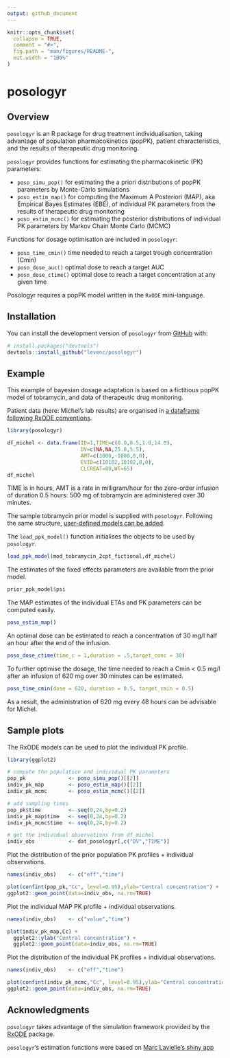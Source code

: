 ```yaml
---
output: github_document
---
```


<!-- README.md is generated from README.Rmd. Please edit that file -->

```r
knitr::opts_chunk$set(
  collapse = TRUE,
  comment = "#>",
  fig.path = "man/figures/README-",
  out.width = "100%"
)
```

# posologyr

<!-- badges: start -->
<!-- badges: end -->

## Overview

`posologyr` is an R package for drug treatment individualisation, taking advantage of population pharmacokinetics (popPK), patient characteristics, and the results of therapeutic drug monitoring.

`posologyr` provides functions for estimating the pharmacokinetic (PK) parameters:

+ `poso_simu_pop()` for estimating the a priori distributions of popPK parameters by Monte-Carlo simulations
+ `poso_estim_map()` for computing the Maximum A Posteriori (MAP), aka Empirical Bayes Estimates (EBE), of individual PK parameters from the results of therapeutic drug monitoring
+ `poso_estim_mcmc()` for estimating the posterior distributions of individual PK parameters by Markov Chain Monte Carlo (MCMC)

Functions for dosage optimisation are included in `posologyr`:

+ `poso_time_cmin()` time needed to reach a target trough concentration (Cmin)
+ `poso_dose_auc()` optimal dose to reach a target AUC
+ `poso_dose_ctime()` optimal dose to reach a target concentration at any given time

Posologyr requires a popPK model written in the `RxODE` mini-language.

## Installation

You can install the development version of `posologyr` from [GitHub](https://github.com/) with:

``` r
# install.packages("devtools")
devtools::install_github("levenc/posologyr")
```

## Example

This example of bayesian dosage adaptation is based on a fictitious popPK model of tobramycin, and data of therapeutic drug monitoring.

Patient data (here: Michel's lab results) are organised in [a dataframe following RxODE conventions](vignettes/patient_data_input.Rmd).

```r
library(posologyr)

df_michel <- data.frame(ID=1,TIME=c(0.0,0.5,1.0,14.0),
                        DV=c(NA,NA,25.0,5.5),
                        AMT=c(1000,-1000,0,0),
                        EVID=c(10102,10102,0,0),
                        CLCREAT=80,WT=65)
df_michel
```

TIME is in hours, AMT is a rate in milligram/hour for the zero-order infusion of duration 0.5 hours: 500 mg of tobramycin are administered over 30 minutes.

The sample tobramycin prior model is supplied with `posologyr`. Following the same structure, [user-defined models can be added](vignettes/posologyr_user_defined_models.Rmd).

The `load_ppk_model()` function initialises the objects to be used by `posologyr`. 

```r
load_ppk_model(mod_tobramycin_2cpt_fictional,df_michel)
```

The estimates of the fixed effects parameters are available from the prior model.

```r
prior_ppk_model$psi
```

The MAP estimates of the individual ETAs and PK parameters can be computed easily.

```r
poso_estim_map()
```

An optimal dose can be estimated to reach a concentration of 30 mg/l half an hour after the end of the infusion.

```r
poso_dose_ctime(time_c = 1,duration = .5,target_conc = 30)
```

To further optimise the dosage, the time needed to reach a Cmin < 0.5 mg/l after an infusion of 620 mg over 30 minutes can be estimated.

```r
poso_time_cmin(dose = 620, duration = 0.5, target_cmin = 0.5)
```

As a result, the administration of 620 mg every 48 hours can be advisable for Michel.

## Sample plots

The RxODE models can be used to plot the individual PK profile.

```r
library(ggplot2)

# compute the population and individual PK parameters
pop_pk              <- poso_simu_pop()[[2]]
indiv_pk_map        <- poso_estim_map()[[2]]
indiv_pk_mcmc       <- poso_estim_mcmc()[[2]]

# add sampling times
pop_pk$time         <- seq(0,24,by=0.2)
indiv_pk_map$time   <- seq(0,24,by=0.2)
indiv_pk_mcmc$time  <- seq(0,24,by=0.2)

# get the individual observations from df_michel
indiv_obs           <- dat_posologyr[,c("DV","TIME")]
```

Plot the distribution of the prior population PK profiles + individual observations.
```r
names(indiv_obs)    <- c("eff","time")

plot(confint(pop_pk,"Cc", level=0.95),ylab="Central concentration") +
ggplot2::geom_point(data=indiv_obs, na.rm=TRUE)
```

Plot the individual MAP PK profile + individual observations.
```r
names(indiv_obs)    <- c("value","time")

plot(indiv_pk_map,Cc) + 
  ggplot2::ylab("Central concentration") +
  ggplot2::geom_point(data=indiv_obs, na.rm=TRUE)
```

Plot the distribution of the individual PK profiles + individual observations.
```r
names(indiv_obs)    <- c("eff","time")

plot(confint(indiv_pk_mcmc,"Cc", level=0.95),ylab="Central concentration") +
ggplot2::geom_point(data=indiv_obs, na.rm=TRUE)
```

## Acknowledgments
`posologyr` takes advantage of the simulation framework provided by the  [RxODE](https://github.com/nlmixrdevelopment/RxODE) package.

`posologyr`'s estimation functions were based on [Marc Lavielle's shiny app]( http://shiny.webpopix.org/mcmc/bayes1/)
